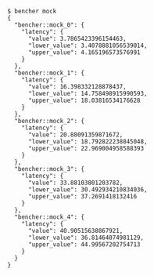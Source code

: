 ```
$ bencher mock
{
  "bencher::mock_0": {
    "latency": {
      "value": 3.7865423396154463,
      "lower_value": 3.4078881056539014,
      "upper_value": 4.165196573576991
    }
  },
  "bencher::mock_1": {
    "latency": {
      "value": 16.398332128878437,
      "lower_value": 14.758498915990593,
      "upper_value": 18.03816534176628
    }
  },
  "bencher::mock_2": {
    "latency": {
      "value": 20.88091359871672,
      "lower_value": 18.792822238845048,
      "upper_value": 22.969004958588393
    }
  },
  "bencher::mock_3": {
    "latency": {
      "value": 33.88103801203782,
      "lower_value": 30.492934210834036,
      "upper_value": 37.2691418132416
    }
  },
  "bencher::mock_4": {
    "latency": {
      "value": 40.90515638867921,
      "lower_value": 36.81464074981129,
      "upper_value": 44.99567202754713
    }
  }
}
```
